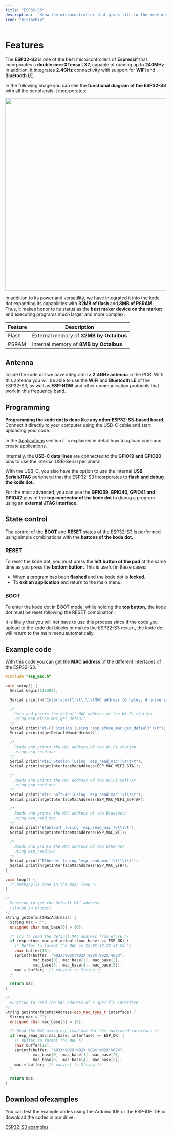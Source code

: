 ```yaml
---
title: "ESP32-S3"
description:  "Know the microcontroller that gives life to the kode dot and its state control."
icon: "microchip"
---
```


# Features

The **ESP32-S3** is one of the best microcontrollers of **Espressif** that incorporates a **double core XTensa LX7,** capable of running up to **240MHz**. In addition, it integrates **2.4GHz** connectivity with support for **WiFi** and **Bluetooth LE**. 

In the following image you can see the **functional diagram of the ESP32-S3** with all the peripherals it incorporates:


<Frame caption="Functional diagram of the ESP32-S3">
  <img width="600"  src="/images/kode-dot/esp32s3/funtionalblock.png" />
</Frame>

In addition to its power and versatility, we have integrated it into the kode dot expanding its capabilities with **32MB of flash** and **8MB of PSRAM.** Thus, it makes honor to its status as the **best maker device on the market** and executing programs much larger and more complex.

| Feature    | Description |
| ---------------- | ----------- |
| Flash | External memory of **32MB by Octalbus** |
| PSRAM | Internal memory of **8MB by Octalbus** |

## Antenna
Inside the kode dot we have integrated a **2.4GHz antenna** in the PCB. With this antenna you will be able to use the **WiFi** and **Bluetooth LE** of the ESP32-S3, as well as **ESP-NOW** and other communication protocols that work in this frequency band.

## Programming
**Programming the kode dot is done like any other ESP32-S3-based board.** Connect it directly to your computer using the USB-C cable and start uploading your code.

<Note>In the [Applications](/en/kodeOS/apps) section it is explained in detail how to upload code and create applications.</Note>

Internally, the **USB-C data lines** are connected to the **GPIO19 and GPIO20** pins to use the internal USB-Serial peripheral.

With the USB-C, you also have the option to use the internal **USB Serial/JTAG** peripheral that the ESP32-S3 incorporates to **flash and debug the kode dot.**

For the most advanced, you can use the **GPIO39, GPIO40, GPIO41 and GPIO42** pins of the **top connector of the kode dot** to debug a program using an **external JTAG interface.**

## State control
The control of the **BOOT** and **RESET** states of the ESP32-S3 is performed using simple combinations with the **buttons of the kode dot.**

### RESET
To reset the kode dot, you must press the **left button of the pad** at the same time as you press the **bottom button.** This is useful in these cases: 

- When a program has been **flashed** and the kode dot is **locked.**
- To **exit an application** and return to the main menu.

### BOOT
To enter the kode dot in BOOT mode, while holding the **top button,** the kode dot must be reset following the RESET combination.

<Info>It is likely that you will not have to use this process since if the code you upload to the kode dot blocks or makes the ESP32-S3 restart, the kode dot will return to the main menu automatically.</Info>

## Example code
With this code you can get the **MAC address** of the different interfaces of the ESP32-S3.

```cpp esp32s3_mac.ino lines icon="microchip"
#include "esp_mac.h"

void setup() {
  Serial.begin(115200);

  Serial.println("Interface\t\t\t\t\t\tMAC address (6 bytes, 4 universally administered, default)");

  /*
    Gets and prints the default MAC address of the Wi-Fi station
    using esp_efuse_mac_get_default
  */
  Serial.print("Wi-Fi Station (using 'esp_efuse_mac_get_default')\t");
  Serial.println(getDefaultMacAddress());

  /*
    Reads and prints the MAC address of the Wi-Fi station
    using esp_read_mac
  */
  Serial.print("WiFi Station (using 'esp_read_mac')\t\t\t");
  Serial.println(getInterfaceMacAddress(ESP_MAC_WIFI_STA));

  /*
    Reads and prints the MAC address of the Wi-Fi Soft-AP
    using esp_read_mac
  */
  Serial.print("WiFi Soft-AP (using 'esp_read_mac')\t\t\t");
  Serial.println(getInterfaceMacAddress(ESP_MAC_WIFI_SOFTAP));

  /*
    Reads and prints the MAC address of the Bluetooth
    using esp_read_mac
  */
  Serial.print("Bluetooth (using 'esp_read_mac')\t\t\t");
  Serial.println(getInterfaceMacAddress(ESP_MAC_BT));

  /*
    Reads and prints the MAC address of the Ethernet
    using esp_read_mac
  */
  Serial.print("Ethernet (using 'esp_read_mac')\t\t\t\t");
  Serial.println(getInterfaceMacAddress(ESP_MAC_ETH));
}

void loop() {
  /* Nothing is done in the main loop */
}

/*
  Function to get the default MAC address
  (stored in efuses)
*/
String getDefaultMacAddress() {
  String mac = "";
  unsigned char mac_base[6] = {0};

  /* Try to read the default MAC address from efuse */
  if (esp_efuse_mac_get_default(mac_base) == ESP_OK) {
    /* Buffer to format the MAC as XX:XX:XX:XX:XX:XX */
    char buffer[18];
    sprintf(buffer, "%02X:%02X:%02X:%02X:%02X:%02X",
            mac_base[0], mac_base[1], mac_base[2],
            mac_base[3], mac_base[4], mac_base[5]);
    mac = buffer;  /* convert to String */
  }

  return mac;
}

/*
  Function to read the MAC address of a specific interface
*/
String getInterfaceMacAddress(esp_mac_type_t interface) {
  String mac = "";
  unsigned char mac_base[6] = {0};

  /* Read the MAC using esp_read_mac for the indicated interface */
  if (esp_read_mac(mac_base, interface) == ESP_OK) {
    /* Buffer to format the MAC */
    char buffer[18];
    sprintf(buffer, "%02X:%02X:%02X:%02X:%02X:%02X",
            mac_base[0], mac_base[1], mac_base[2],
            mac_base[3], mac_base[4], mac_base[5]);
    mac = buffer;  /* convert to String */
  }

  return mac;
}
```

## Download ofexamples
You can test the example codes using the Arduino IDE or the ESP-IDF IDE or download the codes in our drive:

[ESP32-S3 examples](https://drive.google.com/drive/folders/11FnC9pj8qADzXAlg8xAT0knNWh9bgYV6)